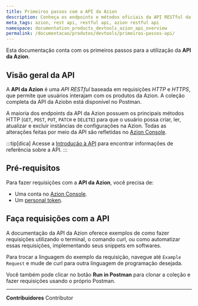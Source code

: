 ```yaml
---
title: Primeiros passos com a API da Azion
description: Conheça os endpoints e métodos oficiais da API RESTful da Azion.
meta_tags: azion, rest api, restful api, azion restful api
namespace: documentation_products_devtools_azion_api_overview
permalink: /documentacao/produtos/devtools/primeiros-passos-api/
---
```



Esta documentação conta com os primeiros passos para a utilização da **API da Azion**.

## Visão geral da API

A **API da Azion** é uma *API RESTful* baseada em requisições *HTTP* e *HTTPS*, que permite que usuários interajam com os produtos da Azion. A coleção completa da API da Aziobn está disponível no Postman.

<LinkButton outlined link="https://api.azion.com/" label="Ir para documentação da API da Azion" />

A maioria dos endpoints da API da Azion possuem os principais métodos HTTP (`GET`, `POST`, `PUT`, `PATCH` e `DELETE`) para que o usuário possa criar, ler, atualizar e excluir instâncias de configurações na Azion. Todas as alterações feitas por meio da API são refletidas no [Azion Console](https://console.azion.com).

:::tip[dica]
Acesse a [Introdução à API](https://api.azion.com/#intro) para encontrar informações de referência sobre a API.
:::

## Pré-requisitos

Para fazer requisições com a **API da Azion**, você precisa de:

- Uma conta no [Azion Console](/pt-br/documentacao/produtos/contas/criar-uma-conta/).
- Um [personal token](/pt-br/documentacao/produtos/gestao-de-contas/personal-tokens/).


## Faça requisições com a API
 
A documentação da API da Azion oferece exemplos de como fazer requisições utilizando o terminal, o comando curl, ou como automatizar essas requisições, implementando seus snippets em softwares.

Para trocar a linguagem do exemplo da requisição, navegue até `Example Request` e mude de curl para outra linguagem de programação desejada.

Você também pode clicar no botão **Run in Postman** para clonar a coleção e fazer requisições usando o próprio Postman.


---


**Contribuidores** <ContributorList>Contributor</ContributorList>
